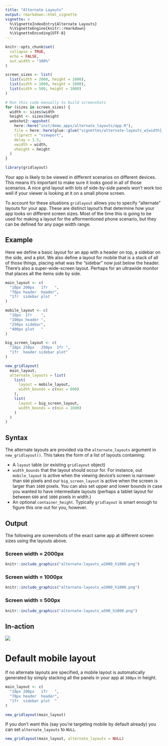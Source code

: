 ```yaml
---
title: "Alternate Layouts"
output: rmarkdown::html_vignette
vignette: >
  %\VignetteIndexEntry{Alternate Layouts}
  %\VignetteEngine{knitr::rmarkdown}
  %\VignetteEncoding{UTF-8}
---
```


```r
knitr::opts_chunk$set(
  collapse = TRUE,
  echo = FALSE,
  out.width = "100%"
)

screen_sizes <- list(
  list(width = 2000, height = 1000),
  list(width = 1000, height = 1000),
  list(width = 500, height = 1000)
)
```

```r
# Run this code manually to build screenshots
for (sizes in screen_sizes) {
  width <- sizes$width
  height <- sizes$height
  webshot2::appshot(
    here::here("inst/demo_apps/alternate_layouts/app.R"),
    file = here::here(glue::glue("vignettes/alternate-layouts_w{width}_h{height}.png")),
    cliprect = "viewport",
    delay = 1.5,
    vwidth = width,
    vheight = height
  )
}
```


```r
library(gridlayout)
```

Your app is likely to be viewed in different scenarios on different devices. This means it's important to make sure it looks good in all of those scenarios. A nice grid layout with lots of side-by-side panels won't work too well if your viewer is looking at it on a small phone screen. 

To account for these situations `gridlayout` allows you to specify "alternate" layouts for your app. These are distinct layout's that determine how your app looks on different screen sizes. Most of the time this is going to be used for making a layout for the afformentioned phone scenario, but they can be defined for any page width range. 

## Example
Here we define a basic layout for an app with a header on top, a sidebar on the side, and a plot. We also define a layout for mobile that is a stack of all of those things, placing what was the "sidebar" now just below the header. There's also a super-wide-screen layout. Perhaps for an ultrawide monitor that places all the items side by side. 

```r
main_layout <- c(
  "10px 200px   1fr   ",
  "70px header  header",
  "1fr  sidebar plot  "
)

mobile_layout <- c(
  "10px  1fr    ",
  "100px header ",
  "250px sidebar",
  "400px plot   "
)

big_screen_layout <- c(
  "10px 250px   250px  1fr ",
  "1fr  header sidebar plot"
)

new_gridlayout(
  main_layout,
  alternate_layouts = list(
    list(
      layout = mobile_layout,
      width_bounds = c(max = 600)
    ),
    list(
      layout = big_screen_layout,
      width_bounds = c(min = 1600)
    )
  )
)
```

## Syntax

The alternate layouts are provided via the `alternate_layouts` argument in `new_gridlayout()`. This takes the form of a list of layouts containing:

- A `layout` table (or existing `gridlayout` object)
- `width_bounds` that the layout should occur for. For instance, out `mobile_layout` is active when the viewing device's screen is narrower than `600` pixels and our `big_screen_layout` is active when the screen is larger than `1600` pixels. You can also set upper and lower bounds in case you wanted to have intermediate layouts (perhaps a tablet layout for between `600` and `1000` pixels in width.)
- An optional `container_height`. Typically `gridlayout` is smart enough to figure this one out for you, however. 

## Output

The following are screenshots of the exact same app at different screen sizes using the layouts above. 


###  Screen width = 2000px

```r
knitr::include_graphics("alternate-layouts_w2000_h1000.png")
```


### Screen width = 1000px

```r
knitr::include_graphics("alternate-layouts_w1000_h1000.png")
```


### Screen width = 500px

```r
knitr::include_graphics("alternate-layouts_w500_h1000.png")
```

## In-action

<img src='alternate-layouts_resizing.gif' style='max-width: 100%;'/>


# Default mobile layout

If no alternate layouts are specified, a mobile layout is automatically generated by simply stacking all the panels in your app at `300px` in height. 

```r
main_layout <- c(
  "10px 200px   1fr   ",
  "70px header  header",
  "1fr  sidebar plot  "
)

new_gridlayout(main_layout)
```

If you don't want this (say you're targeting mobile by default already) you can set `alternate_layouts` to `NULL`. 

```r
new_gridlayout(main_layout, alternate_layouts = NULL)
```

